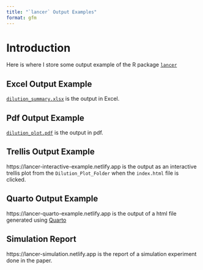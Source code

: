 ```yaml
---
title: "`lancer` Output Examples"
format: gfm
---
```


# Introduction

Here is where I store some output example of the R package [`lancer`](https://github.com/SLINGhub/lancer)

## Excel Output Example

[`dilution_summary.xlsx`](https://raw.githubusercontent.com/JauntyJJS/lancer_output/main/dilution_summary.xlsx) is the output in Excel.

## Pdf Output Example

[`dilution_plot.pdf`](https://raw.githubusercontent.com/JauntyJJS/lancer_output/main/dilution_plot.pdf) is the output in pdf.

## Trellis Output Example

https://lancer-interactive-example.netlify.app is the output as an interactive trellis plot from the `Dilution_Plot_Folder` when the `index.html` file is clicked.

## Quarto Output Example

https://lancer-quarto-example.netlify.app is the output of a html file generated using [Quarto](https://quarto.org/)

## Simulation Report

https://lancer-simulation.netlify.app is the report of a simulation experiment done in the paper. 
